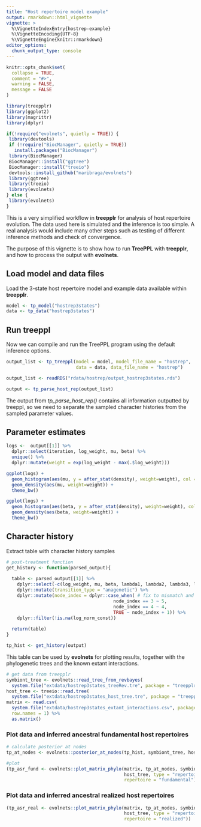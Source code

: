 ```yaml
---
title: "Host repertoire model example"
output: rmarkdown::html_vignette
vignette: >
  %\VignetteIndexEntry{hostrep-example}
  %\VignetteEncoding{UTF-8}
  %\VignetteEngine{knitr::rmarkdown}
editor_options: 
  chunk_output_type: console
---
```


```r
knitr::opts_chunk$set(
  collapse = TRUE,
  comment = "#>",
  warning = FALSE,
  message = FALSE
)
```

```r
library(treepplr)
library(ggplot2)
library(magrittr)
library(dplyr)

if(!require("evolnets", quietly = TRUE)) {
 library(devtools)
 if (!require("BiocManager", quietly = TRUE))
   install.packages("BiocManager")
 library(BiocManager)
 BiocManager::install("ggtree")
 BiocManager::install("treeio")
 devtools::install_github("maribraga/evolnets")
 library(ggtree)
 library(treeio)
 library(evolnets)
} else {
 library(evolnets)
}

```

This is a very simplified workflow in **treepplr** for analysis of host repertoire evolution. The data used here is simulated and the inference is too simple. A real analysis would include many other steps such as testing of different inference methods and check of convergence.

The purpose of this vignette is to show how to run **TreePPL** with **treepplr**, and how to process the output with **evolnets**.

## Load model and data files

Load the 3-state host repertoire model and example data available within **treepplr**.

```r
model <- tp_model("hostrep3states")
data <- tp_data("hostrep3states")
```

## Run treeppl

Now we can compile and run the TreePPL program using the default inference options.

```r
output_list <- tp_treeppl(model = model, model_file_name = "hostrep", 
                          data = data, data_file_name = "hostrep")
```

```r
output_list <- readRDS("rdata/hostrep/output_hostrep3states.rds")
```

```r
output <- tp_parse_host_rep(output_list)
```

The output from *tp_parse_host_rep()* contains all information outputted by treeppl, so we need to separate the sampled character histories from the sampled parameter values.

## Parameter estimates

```r
logs <-  output[[1]] %>% 
  dplyr::select(iteration, log_weight, mu, beta) %>% 
  unique() %>% 
  dplyr::mutate(weight = exp(log_weight - max(.$log_weight)))

ggplot(logs) +
  geom_histogram(aes(mu, y = after_stat(density), weight=weight), col = "white", fill = "lightblue") +
  geom_density(aes(mu, weight=weight)) +
  theme_bw()

ggplot(logs) +
  geom_histogram(aes(beta, y = after_stat(density), weight=weight), col = "white", fill = "lightblue") +
  geom_density(aes(beta, weight=weight)) +
  theme_bw()
```

## Character history

Extract table with character history samples

```r
# post-treatment function
get_history <- function(parsed_output){
  
  table <- parsed_output[[1]] %>% 
    dplyr::select(-c(log_weight, mu, beta, lambda1, lambda2, lambda3, lambda4)) %>%
    dplyr::mutate(transition_type = "anagenetic") %>% 
    dplyr::mutate(node_index = dplyr::case_when( # fix to mismatch and 0- to 1-base
                                        node_index == 3 ~ 5, 
                                        node_index == 4 ~ 4,
                                        TRUE ~ node_index + 1)) %>% 
    dplyr::filter(!is.na(log_norm_const))
    
  return(table)
}

tp_hist <- get_history(output)
```


This table can be used by **evolnets** for plotting results, together with the phylogenetic trees and the known extant interactions.

```r
# get data from treepplr
symbiont_tree <- evolnets::read_tree_from_revbayes(
  system.file("extdata/hostrep3states_treeRev.tre", package = "treepplr"))
host_tree <- treeio::read.tree(
  system.file("extdata/hostrep3states_host_tree.tre", package = "treepplr"))
matrix <- read.csv(
  system.file("extdata/hostrep3states_extant_interactions.csv", package = "treepplr"), 
  row.names = 1) %>% 
  as.matrix()
```

### Plot data and inferred ancestral fundamental host repertoires

```r
# calculate posterior at nodes
tp_at_nodes <- evolnets::posterior_at_nodes(tp_hist, symbiont_tree, host_tree, state = c(1,2))

#plot
(tp_asr_fund <- evolnets::plot_matrix_phylo(matrix, tp_at_nodes, symbiont_tree, 
                                            host_tree, type = "repertoires", 
                                            repertoire = "fundamental"))
```

### Plot data and inferred ancestral realized host repertoires

```r
(tp_asr_real <- evolnets::plot_matrix_phylo(matrix, tp_at_nodes, symbiont_tree, 
                                            host_tree, type = "repertoires", 
                                            repertoire = "realized"))
```

